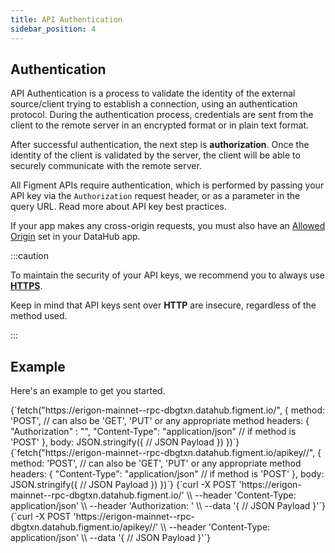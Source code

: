 ```yaml
---
title: API Authentication
sidebar_position: 4
---
```



## Authentication

API Authentication is a process to validate the identity of the external source/client trying to establish a connection, using an authentication protocol. During the authentication process, credentials are sent from the client to the remote server in an encrypted format or in plain text format.

After successful authentication, the next step is **authorization**. Once the identity of the client is validated by the server, the client will be able to securely communicate with the remote server.

All Figment APIs require authentication, which is performed by passing your API key via the `Authorization` request header, or as a parameter in the query URL. Read more about <Link to="/guides/manage-and-secure-api-keys">API key best practices</Link>.

If your app makes any cross-origin requests, you must also have an [Allowed Origin](settings-and-security#allowed-origins) set in your DataHub app.

:::caution

To maintain the security of your API keys, we recommend you to always use [**HTTPS**](https://www.cloudflare.com/en-ca/learning/ssl/what-is-https/).

Keep in mind that API keys sent over **HTTP** are insecure, regardless of the method used.

:::

## Example

Here's an example to get you started.

<Tabs>
  <TabItem value="js-header" label="Fetch with Header">
    <CodeBlock language="js">
      {`fetch("https://erigon-mainnet--rpc-dbgtxn.datahub.figment.io/", {
    method: 'POST', // can also be 'GET', 'PUT' or any appropriate method
    headers: {
        "Authorization" : "<api_key>",
        "Content-Type": "application/json" // if method is 'POST'
    },
    body: JSON.stringify({
      // JSON Payload
    })
})`}
    </CodeBlock>
  </TabItem>
  <TabItem value="js-parameter" label="Fetch with Parameter">
    <CodeBlock language="js">
      {`fetch("https://erigon-mainnet--rpc-dbgtxn.datahub.figment.io/apikey/<api_key>/", {
    method: 'POST', // can also be 'GET', 'PUT' or any appropriate method
    headers: {
        "Content-Type": "application/json" // if method is 'POST'
    },
    body: JSON.stringify({
      // JSON Payload
    })
})`}
    </CodeBlock>
  </TabItem>
  <TabItem value="curl-header" label="CURL with Header">
    <CodeBlock language="bash">
      {`curl -X POST 'https://erigon-mainnet--rpc-dbgtxn.datahub.figment.io/' \\
--header 'Content-Type: application/json' \\
--header 'Authorization: <api_key>' \\
--data '{
  // JSON Payload
}'`}
    </CodeBlock>
  </TabItem>
  <TabItem value="curl-parameter" label="CURL with Parameter">
    <CodeBlock language="bash">
      {`curl -X POST 'https://erigon-mainnet--rpc-dbgtxn.datahub.figment.io/apikey/<api_key>/' \\
--header 'Content-Type: application/json' \\
--data '{
  // JSON Payload
}'`}
    </CodeBlock>
  </TabItem>
</Tabs>
